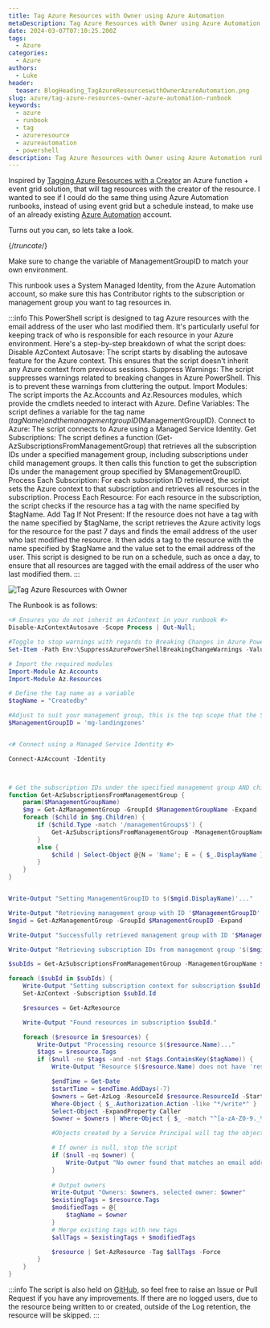 ```yaml
---
title: Tag Azure Resources with Owner using Azure Automation
metaDescription: Tag Azure Resources with Owner using Azure Automation runbook
date: 2024-03-07T07:10:25.200Z
tags:
  - Azure
categories:
  - Azure
authors:
  - Luke
header:
  teaser: BlogHeading_TagAzureResourceswithOwnerAzureAutomation.png
slug: azure/tag-azure-resources-owner-azure-automation-runbook
keywords:
  - azure
  - runbook
  - tag
  - azureresource
  - azureautomation
  - powershell
description: Tag Azure Resources with Owner using Azure Automation runbook
---
```


Inspired by [Tagging Azure Resources with a Creator](https://techcommunity.microsoft.com/t5/core-infrastructure-and-security/tagging-azure-resources-with-a-creator/ba-p/1479819?WT.mc_id=AZ-MVP-5004796) an Azure function + event grid solution, that will tag resources with the creator of the resource. I wanted to see if I could do the same thing using Azure Automation runbooks, instead of using event grid but a schedule instead, to make use of an already existing [Azure Automation](https://learn.microsoft.com/azure/automation/overview?WT.mc_id=AZ-MVP-5004796) account.

Turns out you can, so lets take a look.

{/*truncate*/}

Make sure to change the variable of ManagementGroupID to match your own environment.

This runbook uses a System Managed Identity, from the Azure Automation account, so make sure this has Contributor rights to the subscription or management group you want to tag resources in. 

:::info
This PowerShell script is designed to tag Azure resources with the email address of the user who last modified them. It's particularly useful for keeping track of who is responsible for each resource in your Azure environment. Here's a step-by-step breakdown of what the script does:
Disable AzContext Autosave: The script starts by disabling the autosave feature for the Azure context. This ensures that the script doesn't inherit any Azure context from previous sessions.
Suppress Warnings: The script suppresses warnings related to breaking changes in Azure PowerShell. This is to prevent these warnings from cluttering the output.
Import Modules: The script imports the Az.Accounts and Az.Resources modules, which provide the cmdlets needed to interact with Azure.
Define Variables: The script defines a variable for the tag name ($tagName) and the management group ID ($ManagementGroupID).
Connect to Azure: The script connects to Azure using a Managed Service Identity.
Get Subscriptions: The script defines a function (Get-AzSubscriptionsFromManagementGroup) that retrieves all the subscription IDs under a specified management group, including subscriptions under child management groups. It then calls this function to get the subscription IDs under the management group specified by $ManagementGroupID.
Process Each Subscription: For each subscription ID retrieved, the script sets the Azure context to that subscription and retrieves all resources in the subscription.
Process Each Resource: For each resource in the subscription, the script checks if the resource has a tag with the name specified by $tagName.
Add Tag If Not Present: If the resource does not have a tag with the name specified by $tagName, the script retrieves the Azure activity logs for the resource for the past 7 days and finds the email address of the user who last modified the resource. It then adds a tag to the resource with the name specified by $tagName and the value set to the email address of the user.
This script is designed to be run on a schedule, such as once a day, to ensure that all resources are tagged with the email address of the user who last modified them.
:::

![Tag Azure Resources with Owner](Tag_Owner-RunbookRun.gif)

The Runbook is as follows:

```powershell
<# Ensures you do not inherit an AzContext in your runbook #>
Disable-AzContextAutosave -Scope Process | Out-Null;

#Toggle to stop warnings with regards to Breaking Changes in Azure PowerShell
Set-Item -Path Env:\SuppressAzurePowerShellBreakingChangeWarnings -Value $true

# Import the required modules
Import-Module Az.Accounts
Import-Module Az.Resources

# Define the tag name as a variable
$tagName = "Createdby"

#Adjust to suit your management group, this is the top scope that the Script will run under
$ManagementGroupID = 'mg-landingzones'


<# Connect using a Managed Service Identity #>

Connect-AzAccount -Identity



# Get the subscription IDs under the specified management group AND child management groups
function Get-AzSubscriptionsFromManagementGroup {
    param($ManagementGroupName)
    $mg = Get-AzManagementGroup -GroupId $ManagementGroupName -Expand
    foreach ($child in $mg.Children) {
        if ($child.Type -match '/managementGroups$') {
            Get-AzSubscriptionsFromManagementGroup -ManagementGroupName $child.Name
        }
        else {
            $child | Select-Object @{N = 'Name'; E = { $_.DisplayName } }, @{N = 'Id'; E = { $_.Name } }
        }
    }
}


Write-Output "Setting ManagementGroupID to $($mgid.DisplayName)'..."

Write-Output "Retrieving management group with ID '$ManagementGroupID'..."
$mgid = Get-AzManagementGroup -GroupId $ManagementGroupID -Expand

Write-Output "Successfully retrieved management group with ID '$ManagementGroupID'."

Write-Output "Retrieving subscription IDs from management group '$($mgid.DisplayName)'..."

$subIds = Get-AzSubscriptionsFromManagementGroup -ManagementGroupName $ManagementGroupID 

foreach ($subId in $subIds) {
    Write-Output "Setting subscription context for subscription $subId..."
    Set-AzContext -Subscription $subId.Id

    $resources = Get-AzResource 

    Write-Output "Found resources in subscription $subId."

    foreach ($resource in $resources) {
        Write-Output "Processing resource $($resource.Name)..."
        $tags = $resource.Tags
        if ($null -ne $tags -and -not $tags.ContainsKey($tagName)) {          
            Write-Output "Resource $($resource.Name) does not have 'resource-owner' and  tags. Adding tags..."

            $endTime = Get-Date
            $startTime = $endTime.AddDays(-7)
            $owners = Get-AzLog -ResourceId $resource.ResourceId -StartTime $startTime -EndTime $endTime |
            Where-Object { $_.Authorization.Action -like "*/write*" } |
            Select-Object -ExpandProperty Caller 
            $owner = $owners | Where-Object { $_ -match "^[a-zA-Z0-9._%+-]+@[a-zA-Z0-9.-]+\.[a-zA-Z]{2,}$" } | Select-Object -First 1

            #Objects created by a Service Principal will tag the objects with a GUID instead of a name by default. You can fix this behavior by giving the Managed Identity the Application Developer role in Entra ID. 

            # If owner is null, stop the script
            if ($null -eq $owner) {
                Write-Output "No owner found that matches an email address."
            }
            
            # Output owners
            Write-Output "Owners: $owners, selected owner: $owner"
            $existingTags = $resource.Tags
            $modifiedTags = @{
                $tagName = $owner
            }
            # Merge existing tags with new tags
            $allTags = $existingTags + $modifiedTags

            $resource | Set-AzResource -Tag $allTags -Force
        }
    }
}
```

:::info
The script is also held on [GitHub](https://github.com/lukemurraynz/Azure/blob/main/Azure%20Automation/Tag-ResourceOwner.ps1), so feel free to raise an Issue or Pull Request if you have any improvements.
If there are no logged users, due to the resource being written to or created, outside of the Log retention, the resource will be skipped.
:::
